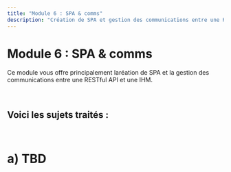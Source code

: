 ```yaml
---
title: "Module 6 : SPA & comms"
description: "Création de SPA et gestion des communications entre une RESTful API et une IHM"
---
```


# Module 6 : SPA & comms
Ce module vous offre principalement laréation de SPA et la gestion des communications 
entre une RESTful API et une IHM.

<br/>

Voici les sujets traités :
- 

<br/>

# <a id="a"></a>a) TBD

<br/>